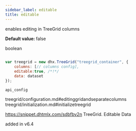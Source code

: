 ```yaml
---
sidebar_label: editable
title: editable
---
```



          


<Short>
 
enables editing in TreeGrid columns



</Short>


<strong>Default value: </strong> 
false



<Type>
 boolean


</Type>


~~~js
 
var treegrid = new dhx.TreeGrid("treegrid_container", {
	columns: [// columns config],
	editable:true, /*!*/
	data: dataset
});


~~~
	api_config

<Descr>
 


</Descr>



treegrid/configuration.md#editinggridandseparatecolumns
treegrid/initialization.md#initializetreegrid

 https://snippet.dhtmlx.com/sdbfbv2n	TreeGrid. Editable Data

 added in v6.4
